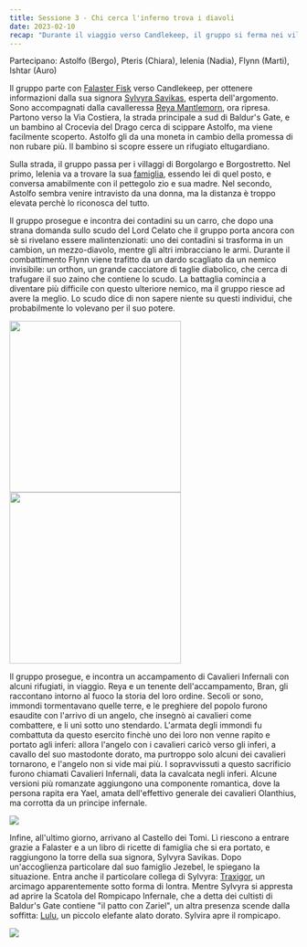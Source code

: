 ```yaml
---
title: Sessione 3 - Chi cerca l'inferno trova i diavoli
date: 2023-02-10
recap: "Durante il viaggio verso Candlekeep, il gruppo si ferma nei villaggi di Borgolargo e Borgostretto. A Borgolargo, Ielenia incontra la sua famiglia. Successivamente, il gruppo affronta un incontro sospetto con dei contadini che si rivelano essere dei cultisti e diavoli. Durante la battaglia, un orthon, cacciatore di taglie diabolico, si unisce al combattimento cercando di rubare lo scudo del Lord Celato. Infine, raggiungono il Castello dei Tomi, dove due arcimaghi aprono la Scatola del Rompicapo Infernale e dove conoscono Lulu, un elefante alato dorato."
---
```


Partecipano: Astolfo (Bergo), Pteris (Chiara), Ielenia (Nadia), Flynn (Marti), Ishtar (Auro)

Il gruppo parte con [Falaster Fisk](../npc/misc#falaster-fisk) verso Candlekeep, per ottenere informazioni dalla sua signora [Sylvyra Savikas](../npc/misc#sylvyra-savikas), esperta dell'argomento. Sono accompagnati dalla cavalleressa [Reya Mantlemorn](../npc/elturel#reya-mantlemorn), ora ripresa. Partono verso la Via Costiera, la strada principale a sud di Baldur's Gate, e un bambino al Crocevia del Drago cerca di scippare Astolfo, ma viene facilmente scoperto. Astolfo gli da una moneta in cambio della promessa di non rubare più. Il bambino si scopre essere un rifugiato eltugardiano.

Sulla strada, il gruppo passa per i villaggi di Borgolargo e Borgostretto. Nel primo, Ielenia va a trovare la sua [famiglia](../npc/pgrel#famiglia-di-ielenia), essendo lei di quel posto, e conversa amabilmente con il pettegolo zio e sua madre. Nel secondo, Astolfo sembra venire intravisto da una donna, ma la distanza è troppo elevata perchè lo riconosca del tutto.

Il gruppo prosegue e incontra dei contadini su un carro, che dopo una strana domanda sullo scudo del Lord Celato che il gruppo porta ancora con sè si rivelano essere malintenzionati: uno dei contadini si trasforma in un cambion, un mezzo-diavolo, mentre gli altri imbracciano le armi. Durante il combattimento Flynn viene trafitto da un dardo scagliato da un nemico invisibile: un orthon, un grande cacciatore di taglie diabolico, che cerca di trafugare il suo zaino che contiene lo scudo. La battaglia comincia a diventare più difficile con questo ulteriore nemico, ma il gruppo riesce ad avere la meglio. Lo scudo dice di non sapere niente su questi individui, che probabilmente lo volevano per il suo potere.

<Image src="https://i.imgur.com/XKbgP7Y.png" inferSize height="300px" /> <Image src="https://i.imgur.com/75GNvII.png" inferSize height="300px" />

Il gruppo prosegue, e incontra un accampamento di Cavalieri Infernali con alcuni rifugiati, in viaggio. Reya e un tenente dell'accampamento, Bran, gli raccontano intorno al fuoco la storia del loro ordine. Secoli or sono, immondi tormentavano quelle terre, e le preghiere del popolo furono esaudite con l'arrivo di un angelo, che insegnò ai cavalieri come combattere, e li unì sotto uno stendardo. L'armata degli immondi fu combattuta da questo esercito finchè uno dei loro non venne rapito e portato agli inferi: allora l'angelo con i cavalieri caricò verso gli inferi, a cavallo del suo mastodonte dorato, ma purtroppo solo alcuni dei cavalieri tornarono, e l'angelo non si vide mai più. I sopravvissuti a questo sacrificio furono chiamati Cavalieri Infernali, data la cavalcata negli inferi. Alcune versioni più romanzate aggiungono una componente romantica, dove la persona rapita era Yael, amata dell'effettivo generale dei cavalieri Olanthius, ma corrotta da un principe infernale.

![](https://5e.tools/img/adventure/BGDIA/024-why5x-01-05.png)

Infine, all'ultimo giorno, arrivano al Castello dei Tomi. Lì riescono a entrare grazie a Falaster e a un libro di ricette di famiglia che si era portato, e raggiungono la torre della sua signora, Sylvyra Savikas. Dopo un'accoglienza particolare dal suo famiglio Jezebel, le spiegano la situazione. Entra anche il particolare collega di Sylvyra: [Traxigor](../npc/misc#traxigor), un arcimago apparentemente sotto forma di lontra. Mentre Sylvyra si appresta ad aprire la Scatola del Rompicapo Infernale, che a detta dei cultisti di Baldur's Gate contiene "il patto con Zariel", un altra presenza scende dalla soffitta: [Lulu](../npc/avernus#lulu), un piccolo elefante alato dorato. Sylvira apre il rompicapo.

![](https://5e.tools/img/adventure/BGDIA/025-a1ei6-01-07.jpg)